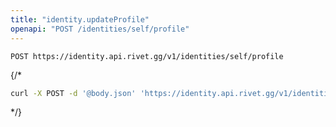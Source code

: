 ```yaml
---
title: "identity.updateProfile"
openapi: "POST /identities/self/profile"
---
```


```
POST https://identity.api.rivet.gg/v1/identities/self/profile
```


{/*<RequestExample>
```bash curl
curl -X POST -d '@body.json' 'https://identity.api.rivet.gg/v1/identities/self/profile'
```
</RequestExample>*/}
